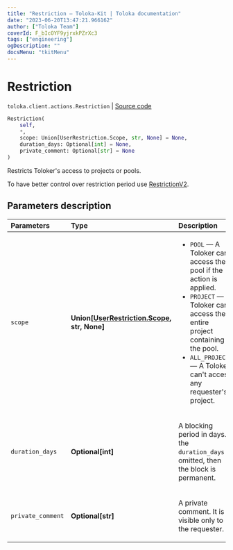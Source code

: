 ```yaml
---
title: "Restriction — Toloka-Kit | Toloka documentation"
date: "2023-06-20T13:47:21.966162"
author: ["Toloka Team"]
coverId: F_bIcOYF9yjrxkPZrXc3
tags: ["engineering"]
ogDescription: ""
docsMenu: "tkitMenu"
---
```


# Restriction

`toloka.client.actions.Restriction` | [Source code](https://github.com/Toloka/toloka-kit/blob/v1.2.0/src/client/actions.py#L38)

```python
Restriction(
    self,
    *,
    scope: Union[UserRestriction.Scope, str, None] = None,
    duration_days: Optional[int] = None,
    private_comment: Optional[str] = None
)
```

Restricts Toloker's access to projects or pools.

To have better control over restriction period use [RestrictionV2](/docs/toloka-kit/reference/toloka.client.actions.RestrictionV2).

## Parameters description

| Parameters | Type | Description |
| :----------| :----| :-----------|
`scope`|**Union\[[UserRestriction.Scope](/docs/toloka-kit/reference/toloka.client.user_restriction.UserRestriction.Scope), str, None\]**|<ul> <li>`POOL` — A Toloker can't access the pool if the action is applied.</li> <li>`PROJECT` — A Toloker can't access the entire project containing the pool.</li> <li>`ALL_PROJECTS` — A Toloker can't access any requester's project.</li> </ul>
`duration_days`|**Optional\[int\]**|<p>A blocking period in days. If the `duration_days` is omitted, then the block is permanent.</p>
`private_comment`|**Optional\[str\]**|<p>A private comment. It is visible only to the requester.</p>